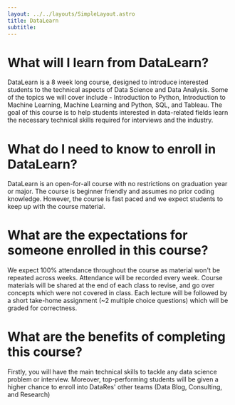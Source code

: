 ---
layout: ../../layouts/SimpleLayout.astro
title: DataLearn
subtitle: 
---

# What will I learn from DataLearn?
DataLearn is a 8 week long course, designed to introduce interested students to the technical aspects of Data Science and Data Analysis. Some of the topics we will cover include - Introduction to Python, Introduction to Machine Learning, Machine Learning and Python, SQL, and Tableau. The goal of this course is to help students interested in data-related fields learn the necessary technical skills required for interviews and the industry.

# What do I need to know to enroll in DataLearn?
DataLearn is an open-for-all course with no restrictions on graduation year or major. The course is beginner friendly and assumes no prior coding knowledge. However, the course is fast paced and we expect students to keep up with the course material.

# What are the expectations for someone enrolled in this course?
We expect 100% attendance throughout the course as material won't be repeated across weeks. Attendance will be recorded every week. Course materials will be shared at the end of each class to revise, and go over concepts which were not covered in class. Each lecture will be followed by a short take-home assignment (~2 multiple choice questions) which will be graded for correctness. 

# What are the benefits of completing this course?
Firstly, you will have the main technical skills to tackle any data science problem or interview. Moreover, top-performing students will be given a higher chance to enroll into DataRes' other teams (Data Blog, Consulting, and Research)
